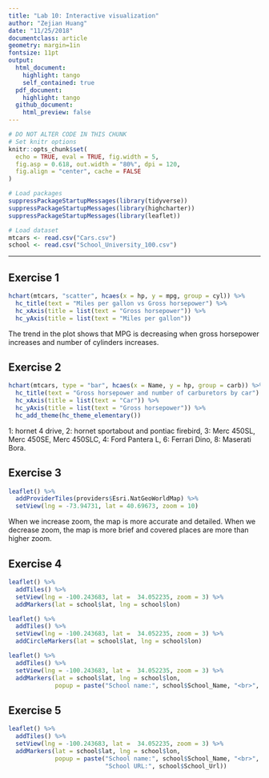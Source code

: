 ```yaml
---
title: "Lab 10: Interactive visualization"
author: "Zejian Huang"
date: "11/25/2018"
documentclass: article
geometry: margin=1in
fontsize: 11pt
output:
  html_document:
    highlight: tango
    self_contained: true
  pdf_document:
    highlight: tango
  github_document:
    html_preview: false
---
```


```r
# DO NOT ALTER CODE IN THIS CHUNK
# Set knitr options
knitr::opts_chunk$set(
  echo = TRUE, eval = TRUE, fig.width = 5,
  fig.asp = 0.618, out.width = "80%", dpi = 120,
  fig.align = "center", cache = FALSE
)

# Load packages
suppressPackageStartupMessages(library(tidyverse))
suppressPackageStartupMessages(library(highcharter))
suppressPackageStartupMessages(library(leaflet))

# Load dataset
mtcars <- read.csv("Cars.csv")
school <- read.csv("School_University_100.csv")
```

---

## Exercise 1
```r
hchart(mtcars, "scatter", hcaes(x = hp, y = mpg, group = cyl)) %>%   
  hc_title(text = "Miles per gallon vs Gross horsepower") %>%   
  hc_xAxis(title = list(text = "Gross horsepower")) %>%   
  hc_yAxis(title = list(text = "Miles per gallon")) 
```
The trend in the plot shows that MPG is decreasing when gross horsepower increases and number of cylinders increases. 

## Exercise 2
```R
hchart(mtcars, type = "bar", hcaes(x = Name, y = hp, group = carb)) %>%   
  hc_title(text = "Gross horsepower and number of carburetors by car") %>%   
  hc_xAxis(title = list(text = "Car")) %>%   
  hc_yAxis(title = list(text = "Gross horsepower")) %>%   
  hc_add_theme(hc_theme_elementary())
```
1: hornet 4 drive,
2: hornet sportabout and pontiac firebird,
3: Merc 450SL, Merc 450SE, Merc 450SLC,
4: Ford Pantera L,
6: Ferrari Dino, 
8: Maserati Bora. 

## Exercise 3
```r
leaflet() %>%   
  addProviderTiles(providers$Esri.NatGeoWorldMap) %>%   
  setView(lng = -73.94731, lat = 40.69673, zoom = 10)
```
When we increase zoom, the map is more accurate and detailed. When we decrease zoom, the map is more brief and covered places are more than higher zoom.  


## Exercise 4
```r
leaflet() %>%   
  addTiles() %>%   
  setView(lng = -100.243683, lat =  34.052235, zoom = 3) %>%   
  addMarkers(lat = school$lat, lng = school$lon)
```

```r
leaflet() %>%   
  addTiles() %>%   
  setView(lng = -100.243683, lat =  34.052235, zoom = 3) %>%   
  addCircleMarkers(lat = school$lat, lng = school$lon)
```

```r
leaflet() %>%   
  addTiles() %>%   
  setView(lng = -100.243683, lat =  34.052235, zoom = 3) %>%   
  addMarkers(lat = school$lat, lng = school$lon,              
             popup = paste("School name:", school$School_Name, "<br>",                            "School rank:", school$School_Rank))
```

## Exercise 5
```r
leaflet() %>%   
  addTiles() %>%   
  setView(lng = -100.243683, lat =  34.052235, zoom = 3) %>%   
  addMarkers(lat = school$lat, lng = school$lon,              
             popup = paste("School name:", school$School_Name, "<br>",                                                    "School rank:", school$School_Rank, 
                           "School URL:", school$School_Url))
```



